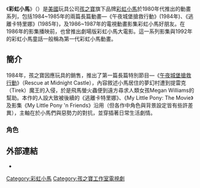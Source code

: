 {{noteTA
|G1=Show
|G2=MLP
|G3=Cartoon
}}

{{About|1986年播出的電視影集|1992年播出的電視影集|My Little Pony Tales|2010年播出的電視影集|彩虹小馬：友情就是魔法}}

{{Infobox television
| image              = MY LITTLEPONY N FRIENDS.png
| show_name          = 彩虹小馬<br>My Little Pony
| based_on           =  [[彩虹小馬|彩虹小馬]] by Bonnie Zacherle
| writer             = [[Michael_Reaves|Michael Reaves]]<br />[[George_Arthur_Bloom|George Arthur Bloom]]<br />[[David_Wise_(writer)|David Wise]]<br />Michael Charles Hill<br />Carla Conway<br />[[Gerry_Conway|Gerry Conway]]<br />Tracy Mann Hill<br />Gordon Kent<br />Barbara Petty<br />[[Rebecca_Parr|Rebecca Parr]]<br />[[Martin_Pasko|Martin Pasko]]<br />[[Linda_Woolverton|Linda Woolverton]]
| creative_director  = Jay Bacal
| voices             = [[Bettina_Bush|Bettina Bush]]<br />[[Scott_Menville|Scott Menville]]<br />Keri Houlihan<br />[[Susan_Blu|Susan Blu]]<br />[[Katie_Leigh|Katie Leigh]]<br />[[Sherry_Lynn|Sherry Lynn]]<br />[[Nancy_Cartwright|Nancy Cartwright]]<br />[[Ellen_Gerstell|Ellen Gerstell]]
| opentheme          =
| composer           = Robert J. Walsh
| producer           = Mike Joens<br />[[Jeff_Hall_(animator)|Jeff Hall]]<br />[[Roger_Slifer|Roger Slifer]]
| country            = [[美國|美國]]<br>[[加拿大|加拿大]]
| language           = 英語
| num_seasons        = 2
| num_episodes       = 65
| executive_producer = Joe Bacal<br />[[David_H._DePatie|David H. DePatie]] (''[[Rescue_at_Midnight_Castle|Rescue at Midnight Castle]]'')<br />[[Margaret_Loesch|Margaret Loesch]] (''Escape from Catrina'', Series 1 and 2)<br />Tom Griffin
| runtime            = 每集10分鐘 
| company            = [[Hasbro|Hasbro]]<br />[[Sunbow_Entertainment|Sunbow Productions]]<br />{{small|(m4e AG)}}<br />[[Marvel_Productions|Marvel Productions]]<br />{{small|([[Marvel_Animation|Marvel Animation]])}}
| distributor        = [[Claster_Television|Claster Television]]
| network            = [[Television_syndication|Syndication]]
| audio_format       = [[Stereophonic_sound|Stereo]]
| first_aired        = {{Start date|1984|4|14}}
| last_aired         = {{End date|1987|9|23}}
| related            = ''[[My_Little_Pony_Tales|My Little Pony Tales]]''<br />''[[My_Little_Pony:_Friendship_Is_Magic|My Little Pony: Friendship Is Magic]]''
}}

《'''彩虹小馬'''》（{{lang-en|My Little Pony}}）是[[美國|美國]]玩具公司[[孩之寶|孩之寶]]旗下品牌[[彩虹小馬|彩虹小馬]]於1980年代推出的動畫系列，包括1984~1985年的兩篇長篇動畫—《午夜城堡搶救行動》(1984年)、《逃離卡特里娜》(1985年)，及1986~1987年的電視動畫影集彩虹小馬好朋友。在1986年的影集播映前，也曾推出劇場版彩虹小馬大電影。這一系列影集與1992年的彩虹小馬童話一般稱為第一代彩虹小馬動畫。
==簡介==
1984年，孩之寶因應玩具的銷售，推出了第一篇長篇特別節目—《[[午夜城堡搶救行動|午夜城堡搶救行動]]》（Rescue at Midnight Castle），內容敘述小馬居住的夢幻村遭到提雷克（Tirek）魔王的入侵，於是飛馬螢火蟲便到遠方尋求人類女孩Megan Williams的幫助。本作的人設大致被後續的《逃離卡特里娜》、《My Little Pony: The Movie》及影集《My Little Pony 'n Friends》沿用（但各作中角色與背景設定皆有些許差異），主軸在於小馬們與惡勢力的對抗，並穿插著日常生活劇情。
===角色===
{{main|小马宝莉1980年代动画系列角色列表}}

==外部連結==
* {{IMDb title|0184761|My Little Pony}}

{{My_little_pony}}

[[Category:彩虹小馬|Category:彩虹小馬]]
[[Category:孩之寶工作室電視劇|Category:孩之寶工作室電視劇]]